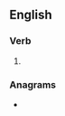 ==English==

===Verb===
{{head|en|verb form}}

# {{en-third-person singular of|buttle}}

===Anagrams===
* {{anagrams|en|a=belsttu|Sublett}}